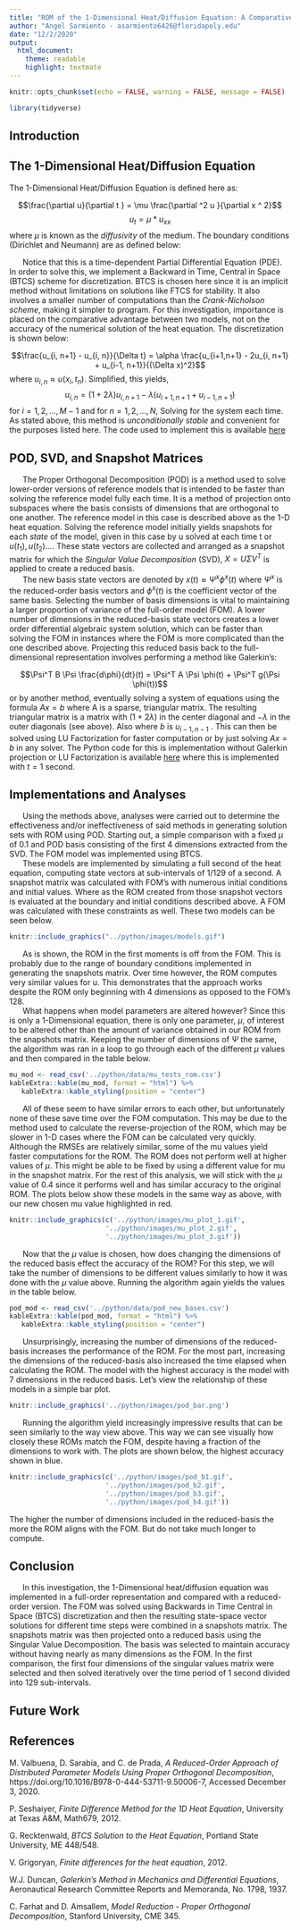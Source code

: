 ```yaml
---
title: "ROM of the 1-Dimensional Heat/Diffusion Equation: A Comparative Exploration"
author: "Angel Sarmiento - asarmiento6426@floridapoly.edu"
date: "12/2/2020"
output: 
  html_document:
    theme: readable
    highlight: textmate
---
```


<style type="text/css">

h1.title {
  font-size: 38px;
  color: Black;
  text-align: center;
}
h4.author { /* Header 4 - and the author and data headers use this too  */
    font-size: 18px;
  font-family: "Times New Roman", Times, serif;
  color: Black;
  text-align: center;
}
h4.date { /* Header 4 - and the author and data headers use this too  */
  font-size: 18px;
  font-family: "Times New Roman", Times, serif;
  color: Black;
  text-align: center;
}

</style>


```r
knitr::opts_chunk$set(echo = FALSE, warning = FALSE, message = FALSE)
```

```r
library(tidyverse)
```

## Introduction





## The 1-Dimensional Heat/Diffusion Equation 

The 1-Dimensional Heat/Diffusion Equation is defined here as:

$$\frac{\partial u}{\partial t } = \mu \frac{\partial ^2 u }{\partial x ^ 2}$$
$$u_t = \mu * u_{xx}$$
where $\mu$ is known as the *diffusivity* of the medium. The boundary conditions (Dirichlet and Neumann) are as defined below: 


\begin{align}
  u_t &= \mu * u_{xx}   \qquad \text{for   } 0 <= x <= 1 \\
  u(0,t)   &= 1 \\
  u_x(1,t) &= 0 \\
  u(x,0)   &= cos(3* \pi *x/2)
\end{align}


|       Notice that this is a time-dependent Partial Differential Equation (PDE). In order to solve this, we implement a Backward in Time, Central in Space (BTCS) scheme for discretization. BTCS is chosen here since it is an implicit method without limitations on solutions like FTCS for stability. It also involves a smaller number of computations than the *Crank-Nicholson scheme*, making it simpler to program. For this investigation, importance is placed on the comparative advantage between two models, not on the accuracy of the numerical solution of the heat equation. The discretization is shown below:

$$\frac{u_{i, n+1} - u_{i, n}}{\Delta t} = \alpha \frac{u_{i+1,n+1} - 2u_{i, n+1} + u_{i-1, n+1}}{(\Delta x)^2}$$
where $u_{i, n} \approx u(x_i, t_n)$. Simplified, this yields, 
$$u_{i, n} = (1+2\lambda)u_{i, n+1} - \lambda(u_{i+1, n+1} + u_{i-1, n+1})$$
for $i = 1, 2,..., M-1$ and for $n = 1, 2, ..., N$, Solving for the system each time. As stated above, this method is *unconditionally stable* and convenient for the purposes listed here. The code used to implement this is available [here](https://github.com/angel-sarmiento/ROM-Projects/blob/master/1D-Heat_equation/python/generate_snapshots.py)

## POD, SVD, and Snapshot Matrices

|       The Proper Orthogonal Decomposition (POD) is a method used to solve lower-order versions of reference models that is intended to be faster than solving the reference model fully each time. It is a method of projection onto subspaces where the basis consists of dimensions that are orthogonal to one another.  The reference model in this case is described above as the 1-D heat equation. Solving the reference model initially yields snapshots for each *state* of the model, given in this case by u solved at each time t or $u(t_1), u(t_2)...$. These state vectors are collected and arranged as a snapshot matrix for which the *Singular Value Decomposition* (SVD), $X = U \Sigma V^T$ is applied to create a reduced basis. 

|       The new basis state vectors are denoted by $x(t) \approx \Psi^x \phi^x(t)$ where $\Psi^x$ is the reduced-order basis vectors and $\phi^x(t)$ is the coefficient vector of the same basis. Selecting the number of basis dimensions is vital to maintaining a larger proportion of variance of the full-order model (FOM). A lower number of dimensions in the reduced-basis state vectors creates a lower order differential algebraic system solution, which can be faster than solving the FOM in instances where the FOM is more complicated than the one described above. Projecting this reduced basis back to the full-dimensional representation involves performing a method like Galerkin's:
$$\Psi^T B \Psi \frac{d\phi}{dt}(t) =  \Psi^T A \Psi \phi(t) + \Psi^T g(\Psi \phi(t))$$
or by another method, eventually solving a system of equations using the formula $Ax = b$ where A is a sparse, triangular matrix. The resulting triangular matrix is a matrix with $(1+2\lambda)$ in the center diagonal and $-\lambda$ in the outer diagonals (see above). Also where $b$ is $u_{i-1, n-1}$ . This can then be solved using LU Factorization for faster computation or by just solving $Ax = b$ in any solver. The Python code for this is implementation without Galerkin projection or LU Factorization is available [here](https://github.com/angel-sarmiento/ROM-Projects/blob/master/1D-Heat_equation/python/compare_fom_rom.py) where this is implemented with $t = 1$ second. 

## Implementations and Analyses

|       Using the methods above, analyses were carried out to determine the effectiveness and/or ineffectiveness of said methods in generating solution sets with ROM using POD. Starting out, a simple comparison with a fixed $\mu$ of $0.1$ and POD basis consisting of the first 4 dimensions extracted from the SVD. The FOM model was implemented using BTCS. 

|       These models are implemented by simulating a full second of the heat equation, computing state vectors at sub-intervals of $1/129$ of a second. A snapshot matrix was calculated with FOM's with numerous initial conditions and initial values. Where as the ROM created from those snapshot vectors is evaluated at the boundary and initial conditions described above. A FOM was calculated with these constraints as well. These two models can be seen below. 

```r
knitr::include_graphics("../python/images/models.gif")
```

|       As is shown, the ROM in the first moments is off from the FOM. This is probably due to the range of boundary conditions implemented in generating the snapshots matrix. Over time however, the ROM computes very similar values for u. This demonstrates that the approach works despite the ROM only beginning with 4 dimensions as opposed to the FOM's 128. 

|       What happens when model parameters are altered however? Since this is only a 1-Dimensional equation, there is only one parameter, $\mu$, of interest to be altered other than the amount of variance obtained in our ROM from the snapshots matrix. Keeping the number of dimensions of $\Psi$ the same, the algorithm was ran in a loop to go through each of the different $\mu$ values and then compared in the table below. 

```r
mu_mod <- read_csv('../python/data/mu_tests_rom.csv')
kableExtra::kable(mu_mod, format = "html") %>% 
   kableExtra::kable_styling(position = "center")
```
\begin{center}
Table 1. Comparison of ROMs with different values of $\mu$
\end{center}

|       All of these seem to have similar errors to each other, but unfortunately none of these save time over the FOM computation. This may be due to the method used to calculate the reverse-projection of the ROM, which may be slower in 1-D cases where the FOM can be calculated very quickly. Although the RMSEs are relatively similar, some of the mu values yield faster computations for the ROM. The ROM does not perform well at higher values of $\mu$. This might be able to be fixed by using a different value for mu in the snapshot matrix. For the rest of this analysis, we will stick with the $\mu$ value of 0.4 since it performs well and has similar accuracy to the original ROM. The plots below show these models in the same way as above, with our new chosen mu value highlighted in red.  


```r
knitr::include_graphics(c('../python/images/mu_plot_1.gif',
                        '../python/images/mu_plot_2.gif',
                        '../python/images/mu_plot_3.gif'))
```

|       Now that the $\mu$ value is chosen, how does changing the dimensions of the reduced basis effect the accuracy of the ROM? For this step, we will take the number of dimensions to be different values similarly to how it was done with the $\mu$ value above. Running the algorithm again yields the values in the table below.

```r
pod_mod <- read_csv('../python/data/pod_new_bases.csv')
kableExtra::kable(pod_mod, format = "html") %>% 
   kableExtra::kable_styling(position = "center")
```

|       Unsurprisingly, increasing the number of dimensions of the reduced-basis increases the performance of the ROM. For the most part, increasing the dimensions of the reduced-basis also increased the time elapsed when calculating the ROM. The model with the highest accuracy is the model with 7 dimensions in the reduced basis. Let's view the relationship of these models in a simple bar plot.


```r
knitr::include_graphics('../python/images/pod_bar.png')

```

|       Running the algorithm yield increasingly impressive results that can be seen similarly to the way view above. This way we can see visually how closely these ROMs match the FOM, despite having a fraction of the dimensions to work with. The plots are shown below, the highest accuracy shown in blue. 

```r
knitr::include_graphics(c('../python/images/pod_b1.gif',
                        '../python/images/pod_b2.gif',
                        '../python/images/pod_b3.gif',
                        '../python/images/pod_b4.gif'))
```

The higher the number of dimensions included in the reduced-basis the more the ROM aligns with the FOM. But do not take much longer to compute. 

## Conclusion

|       In this investigation, the 1-Dimensional heat/diffusion equation was implemented in a full-order representation and compared with a reduced-order version. The FOM was solved using Backwards in Time Central in Space (BTCS) discretization and then the resulting state-space vector solutions for different time steps were combined in a snapshots matrix. The snapshots matrix was then projected onto a reduced basis using the Singular Value Decomposition. The basis was selected to maintain accuracy without having nearly as many dimensions as the FOM. In the first comparison, the first four dimensions of the singular values matrix were selected and then solved iteratively over the time period of 1 second divided into 129 sub-intervals. 


## Future Work



## References 

M. Valbuena, D. Sarabia, and C. de Prada, *A Reduced-Order Approach of Distributed Parameter Models Using Proper Orthogonal Decomposition*, https://doi.org/10.1016/B978-0-444-53711-9.50006-7, Accessed December 3, 2020.   
  
P. Seshaiyer, *Finite Difference Method for the 1D Heat Equation*, University at Texas A&M, Math679, 2012.  
  
G. Recktenwald, *BTCS Solution to the Heat Equation*, Portland State University, ME 448/548.  
  
V. Grigoryan, *Finite differences for the heat equation*, 2012.  
  
W.J. Duncan, *Galerkin’s Method in Mechanics and Differential Equations*, Aeronautical Research Committee Reports and Memoranda, No. 1798, 1937.  
  
C. Farhat and D. Amsallem, *Model Reduction - Proper Orthogonal Decomposition*, Stanford University, CME 345.  
